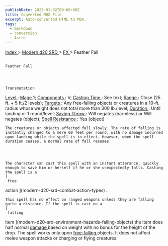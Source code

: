 ```yaml
---
publishDate: 2023-01-02T00:00:00Z
title: Converted MDX File
excerpt: Auto-converted HTML to MDX.
tags:
  - markdown
  - conversion
  - Astro
---
```







[
      Index
     ](-index)
     >
     [
      Modern d20 SRD
     ](modern-d20-srd-index)
     >
     [
      FX
     ](modern-d20-srd-fx-index)
     > Feather Fall
    




## 
    Feather Fall
   



    Transmutation
   



[
     Level
    ](modern-d20-srd-fx-level)
    :
    [
     Mage
    ](modern-d20-srd-classes-advanced-mage)
    1;
    [
     Components
    ](modern-d20-srd-fx-components)
    : V;
    [
     Casting Time
    ](modern-d20-srd-fx-casting-time)
    : See text;
    [
     Range
    ](modern-d20-srd-fx-range)
    : Close (25 ft. + 5 ft./2 levels);
    [
     Targets
    ](modern-d20-srd-fx-target)
    :  Any free-falling objects or creatures in a 10-ft. radius whose weight does not total more than 300 lb./level;
    [
     Duration
    ](modern-d20-srd-fx-duration)
    :  Until landing or 1 round/level;
    [
     Saving Throw
    ](modern-d20-srd-basics-saving-throws)
    : Will negates (harmless) or Will negates (object);
    [
     Spell Resistance
    ](modern-d20-srd-special-abilities-spell-resistance)
    : Yes (object)
   



    The creatures or objects affected fall slowly. The rate of falling is instantly changed to a mere 60 feet per round, with no damage incurred upon landing while the spell is in effect. However, when the spell duration ceases, a normal rate of fall resumes.
   



    The character can cast this spell with an instant utterance, quickly enough to save him or herself if he or she unexpectedly falls. Casting the spell is a
    [
     free
action
    ](modern-d20-srd-combat-action-types)
    .
   



    This spell has no effect on ranged weapons unless they are falling quite a distance. If the spell is cast on a
    [
     falling
item
    ](modern-d20-srd-environment-hazards-falling-objects)
    the item does half normal
    [
     damage
    ](modern-d20-srd-combat-damage)
    based on weight with no bonus for the height of the drop.
The spell works only upon
    [
     free-falling
    ](modern-d20-srd-environment-hazards-falling-objects)
    objects. It does not affect melee weapon attacks or charging or flying creatures.
   





